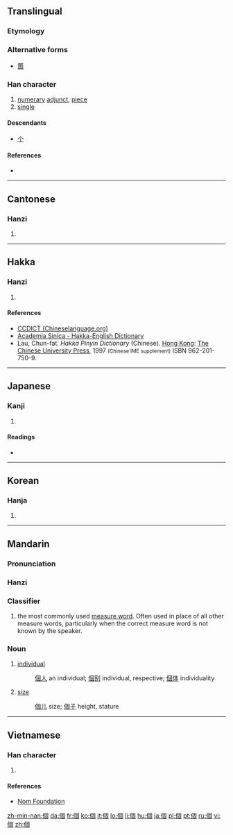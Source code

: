 {{also|个}}
==Translingual==
{{stroke order|type=animate}}
{{zh-hanzi-box|[[个]]|個}} 

===Etymology===
{{Han compound|亻|固|c1=s|c2=p|ls=psc}}

===Alternative forms===
* [[箇]]

===Han character===
{{Han char|rn=9|rad=人|as=08|sn=10|four=2620<sub>0</sub>|canj=人田十口 (OWJR)|ids=⿰[[亻]][[固]]}}

# [[numerary]] [[adjunct]], [[piece]]
# [[single]]

====Descendants====
* [[个]]

====References====
* {{Han ref|kx=0107.170|dkj=00758|dj=0228.020|hdz=10178.030|uh=500B|ud=20491|bh=ADD3|bd=44499}}

----

==Cantonese==

===Hanzi===
{{yue-hanzi|sim=个|jyut=go3|y=go3}}

# {{defn|lang=yue|sort=人08}}

----

==Hakka==

===Hanzi===
{{hak-hanzi|poj=[[kè]], [[kài]]|gd=kai<sup>5</sup>, ke<sup>5</sup>, ka<sup>5</sup> [Meixian], kai<sup>5</sup> [Hailu, Kwangtung], kai<sup>5</sup>, ke<sup>5</sup> [Siyan], kai<sup>5</sup>, ko<sup>5</sup> [Bao'an], ko<sup>5</sup> [Dongguan, Hong Kong]|hpy=go4}}

# {{defn|lang=hak|sort=人08}}

====References====
*[http://www.chineselanguage.org/dictionaries/?mode=view&module=chardict&query=%E5%80%8B CCDICT (Chineselanguage.org)]
*[http://minhakka.ling.sinica.edu.tw/bkg/hakyin/search.php?DETAIL=1&LIMIT=id=12036&dbname=su_tian_1&graph=2 Academia Sinica - Hakka-English Dictionary]
*Lau, Chun-fat. ''Hakka Pinyin Dictionary'' (Chinese). [[Hong Kong]]: [[w:Chinese University of Hong Kong|The Chinese University Press]], 1997 <small>(Chinese IME supplement)</small> ISBN 962-201-750-9.

----

==Japanese==

===Kanji===
{{ja-kanji|grade=5|rs=人08}}

# {{defn|lang=ja|sort=人08}}

====Readings====
* {{ja-readings|on=[[こ]] (ko), [[か]] (ka)|kun=[[こ]] (ko)}}

----

==Korean==

===Hanja===
{{ko-hanja|hangeul=개|rv=gae|mr=kae}}

# {{defn|lang=ko|sort=人08}}

----

==Mandarin==
{{zh-hanzi-box|[[个]]|[[個]] or [[箇]]}}

===Pronunciation===
{{Pinyin-IPA|gè|a=zh-gè.ogg}}

===Hanzi===
{{cmn-hanzi|sim=个|pin=[[gè]] ([[ge4]])|wg=ko<sup>4</sup>}}

===Classifier===
{{cmn-cls|t|pin=gè|pint=ge4|sim=个|tra=[[個]] or [[箇]]}}

# the most commonly used [[measure word]]. Often used in place of all other measure words, particularly when the correct measure word is not known by the speaker.

===Noun===
{{cmn-noun|t|pin=gè|pint=ge4|sim=个}}

# [[individual]]
#: [[個人]] an individual; [[個别]] individual, respective; [[個体]] individuality
# [[size]]
#: [[個儿]] size; [[個子]] height, stature

----

==Vietnamese==

===Han character===
{{vi-hantu|[[cá]], [[cái]]|rs=人08}}

# {{defn|lang=vi|sort=人08}}

====References====
*[http://nomfoundation.org/common/nom_details.php?codepoint=500b Nom Foundation]

[[zh-min-nan:個]]
[[da:個]]
[[fr:個]]
[[ko:個]]
[[it:個]]
[[lo:個]]
[[li:個]]
[[hu:個]]
[[ja:個]]
[[pl:個]]
[[pt:個]]
[[ru:個]]
[[vi:個]]
[[zh:個]]